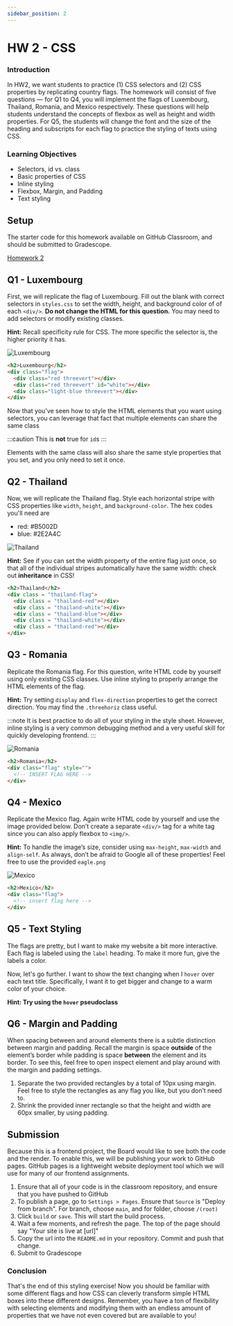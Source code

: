 ```yaml
---
sidebar_position: 2
---
```


# HW 2 - CSS

### Introduction

In HW2, we want students to practice (1) CSS selectors and (2) CSS properties by replicating country flags. 
The homework will consist of five questions — for Q1 to Q4, 
you will implement the flags of Luxembourg, Thailand, Romania, and Mexico respectively. 
These questions will help students understand the concepts of flexbox as well as height and width properties. 
For Q5, the students will change the font and the size of the heading and subscripts 
for each flag to practice the styling of texts using CSS.

### Learning Objectives

- Selectors, id vs. class
- Basic properties of CSS
- Inline styling
- Flexbox, Margin, and Padding
- Text styling

## Setup
The starter code for this homework available on GitHub Classroom, and should be submitted
to Gradescope. 

[Homework 2](https://classroom.github.com/a/5fEn7SHk)

## Q1 - Luxembourg

First, we will replicate the flag of Luxembourg. 
Fill out the blank with correct selectors in `styles.css` to set the width, height, and background color of
of each `<div/>`. 
**Do not change the HTML for this question.**
You may need to add selectors or modify existing classes.

**Hint:** Recall specificity rule for CSS. The more specific the selector is, the higher priority it has.

![Luxembourg](../assets/Assignment2/Luxembourg.png)

```html
<h2>Luxembourg</h2>
<div class="flag">
  <div class="red threevert"></div>
  <div class="red threevert" id="white"></div>
  <div class="light-blue threevert"></div>
</div>
```

Now that you’ve seen how to style the HTML elements that you want using selectors, 
you can leverage that fact that multiple elements can share the same class 

:::caution
This is **not** true for `id`s
::: 

Elements with the same class will also share the same style properties that you set, and you only need to set it once.

## Q2 - Thailand

Now, we will replicate the Thailand flag. 
Style each horizontal stripe with CSS properties like `width`, `height`, and `background-color`. 
The hex codes you'll need are

- red: #B5002D
- blue: #2E2A4C

![Thailand](../assets/Assignment2/Thailand.png)

**Hint:** See if you can set the width property of the entire flag just once, so that all of the individual stripes automatically have the same width: check out **inheritance** in CSS!

```html
<h2>Thailand</h2>
<div class = "thailand-flag"> 
  <div class = "thailand-red"></div>
  <div class = "thailand-white"></div>
  <div class = "thailand-blue"></div>
  <div class = "thailand-white"></div>
  <div class = "thailand-red"></div>
</div>
```

## Q3 - Romania


Replicate the Romania flag. 
For this question, write HTML code by yourself using only existing CSS classes.
Use inline styling to properly arrange the HTML elements of the flag.

**Hint:** Try setting `display` and `flex-direction` properties to get the correct direction. 
You may find the `.threehoriz` class useful.

:::note
It is best practice to do all of your styling in the style sheet. 
However, inline styling is a very common debugging method and a very useful skill for quickly developing frontend.
:::

![Romania](../assets/Assignment2/Romania.png)

```html
<h2>Romania</h2>
<div class="flag" style="">
  <!-- INSERT FLAG HERE -->
</div>
```

## Q4 - Mexico

Replicate the Mexico flag. Again write HTML code by yourself and use the image provided below. 
Don’t create a separate `<div/>` tag for a white tag since you can also apply flexbox to `<img/>`.

**Hint:** To handle the image’s size, consider using `max-height`, `max-width` and `align-self`. 
As always, don’t be afraid to Google all of these properties! Feel free to use the provided `eagle.png`

![Mexico](../assets/Assignment2/Mexico.png)

```html
<h2>Mexico</h2>
<div class="flag">
  <!-- insert flag here -->
</div>
```

## Q5 - Text Styling

The flags are pretty, but I want to make my website a bit more interactive. Each flag is labeled using the `label` heading.
To make it more fun, give the labels a color.

Now, let's go further. I want to show the text changing when I `hover` over each text title. Specifically, I want it to 
get bigger and change to a warm color of your choice. 

**Hint: Try using the `hover` pseudoclass**

## Q6 - Margin and Padding

When spacing between and around elements there is a subtle distinction between margin and padding. 
Recall the margin is space **outside** of the element’s border while padding is space **between** the element and its border.
To see this, feel free to open inspect element and play around with the margin and padding settings.

1. Separate the two provided rectangles by a total of 10px using margin. Feel free to style the rectangles as any flag you like, but you don’t need to.
2. Shrink the provided inner rectangle so that the height and width are 60px smaller, by using padding.

## Submission

Because this is a frontend project, the Board would like to see both the code and the render. 
To enable this, we will be publishing your work to GitHub pages. GitHub pages is a lightweight website deployment
tool which we will use for many of our frontend assignments. 

1. Ensure that all of your code is in the classroom repository, and ensure that you have pushed to GitHub
2. To publish a page, go to `Settings > Pages`. Ensure that `Source` is "Deploy from branch". For branch, choose `main`, and for folder, choose `/(root)`
3. Click `build` or `save`. This will start the build process. 
4. Wait a few moments, and refresh the page. The top of the page should say "Your site is live at [url]"
5. Copy the url into the `README.md` in your repository. Commit and push that change.
6. Submit to Gradescope

### Conclusion

That's the end of this styling exercise! 
Now you should be familiar with some different flags 
and how CSS can cleverly transform simple HTML boxes into these different designs. 
Remember, you have a ton of flexibility with selecting elements 
and modifying them with an endless amount of properties that we have not even covered but are available to you!
